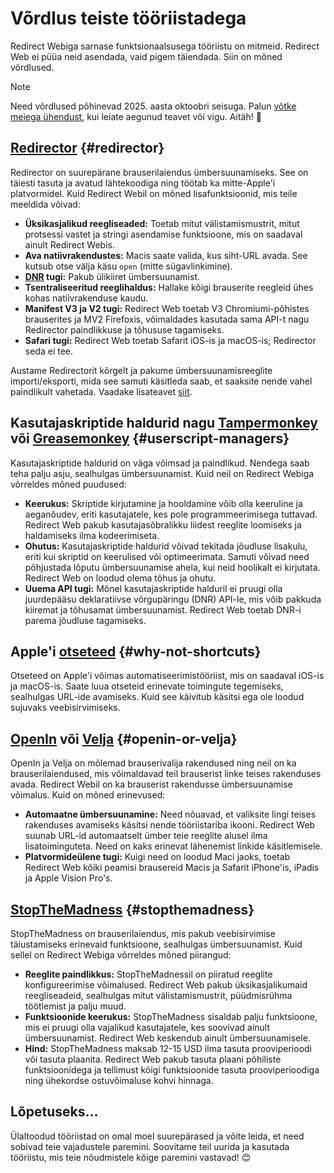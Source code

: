 # Võrdlus teiste tööriistadega

Redirect Webiga sarnase funktsionaalsusega tööriistu on mitmeid. Redirect Web ei püüa neid asendada, vaid pigem täiendada. Siin on mõned võrdlused.

> [!NOTE]
> Need võrdlused põhinevad 2025. aasta oktoobri seisuga. Palun [võtke meiega ühendust](/contact-us), kui leiate aegunud teavet või vigu. Aitäh! 🙏

## [Redirector](https://github.com/einaregilsson/Redirector) {#redirector}

Redirector on suurepärane brauserilaiendus ümbersuunamiseks. See on täiesti tasuta ja avatud lähtekoodiga ning töötab ka mitte-Apple'i platvormidel. Kuid Redirect Webil on mõned lisafunktsioonid, mis teile meeldida võivad:

* **Üksikasjalikud reegliseaded:** Toetab mitut välistamismustrit, mitut protsessi vastet ja stringi asendamise funktsioone, mis on saadaval ainult Redirect Webis.
* **Ava natiivrakendustes:** Macis saate valida, kus siht-URL avada. See kutsub otse välja käsu `open` (mitte sügavlinkimine).
* **[DNR](https://blog.mozilla.org/addons/2023/05/17/declarativenetrequest-available-in-firefox/) tugi:** Pakub ülikiiret ümbersuunamist.
* **Tsentraliseeritud reeglihaldus:** Hallake kõigi brauserite reegleid ühes kohas natiivrakenduse kaudu.
* **Manifest V3 ja V2 tugi:** Redirect Web toetab V3 Chromiumi-põhistes brauserites ja MV2 Firefoxis, võimaldades kasutada sama API-t nagu Redirector paindlikkuse ja tõhususe tagamiseks.
* **Safari tugi:** Redirect Web toetab Safarit iOS-is ja macOS-is; Redirector seda ei tee.

Austame Redirectorit kõrgelt ja pakume ümbersuunamisreeglite importi/eksporti, mida see samuti käsitleda saab, et saaksite nende vahel paindlikult vahetada. Vaadake lisateavet [siit](/export-or-import-rules).

## Kasutajaskriptide haldurid nagu [Tampermonkey](https://www.tampermonkey.net/) või [Greasemonkey](https://www.greasespot.net/) {#userscript-managers}

Kasutajaskriptide haldurid on väga võimsad ja paindlikud. Nendega saab teha palju asju, sealhulgas ümbersuunamist. Kuid neil on Redirect Webiga võrreldes mõned puudused:

* **Keerukus:** Skriptide kirjutamine ja hooldamine võib olla keeruline ja aeganõudev, eriti kasutajatele, kes pole programmeerimisega tuttavad. Redirect Web pakub kasutajasõbralikku liidest reeglite loomiseks ja haldamiseks ilma kodeerimiseta.
* **Ohutus:** Kasutajaskriptide haldurid võivad tekitada jõudluse lisakulu, eriti kui skriptid on keerulised või optimeerimata. Samuti võivad need põhjustada lõputu ümbersuunamise ahela, kui neid hoolikalt ei kirjutata. Redirect Web on loodud olema tõhus ja ohutu.
* **Uuema API tugi:** Mõnel kasutajaskriptide halduril ei pruugi olla juurdepääsu deklaratiivse võrgupäringu (DNR) API-le, mis võib pakkuda kiiremat ja tõhusamat ümbersuunamist. Redirect Web toetab DNR-i parema jõudluse tagamiseks.

## Apple'i [otseteed](https://support.apple.com/guide/shortcuts/welcome/ios) {#why-not-shortcuts}

Otseteed on Apple'i võimas automatiseerimistööriist, mis on saadaval iOS-is ja macOS-is. Saate luua otseteid erinevate toimingute tegemiseks, sealhulgas URL-ide avamiseks. Kuid see käivitub käsitsi ega ole loodud sujuvaks veebisirvimiseks.

## [OpenIn](https://loshadki.app/openin4/) või [Velja](https://sindresorhus.com/velja) {#openin-or-velja}

OpenIn ja Velja on mõlemad brauserivalija rakendused ning neil on ka brauserilaiendused, mis võimaldavad teil brauserist linke teises rakenduses avada. Redirect Webil on ka brauserist rakendusse ümbersuunamise võimalus. Kuid on mõned erinevused:

* **Automaatne ümbersuunamine:** Need nõuavad, et valiksite lingi teises rakenduses avamiseks käsitsi nende tööriistariba ikooni. Redirect Web suunab URL-id automaatselt ümber teie reeglite alusel ilma lisatoiminguteta. Need on kaks erinevat lähenemist linkide käsitlemisele.
* **Platvormideülene tugi:** Kuigi need on loodud Maci jaoks, toetab Redirect Web kõiki peamisi brausereid Macis ja Safarit iPhone'is, iPadis ja Apple Vision Pro's.

## [StopTheMadness](https://underpassapp.com/StopTheMadness/) {#stopthemadness}

StopTheMadness on brauserilaiendus, mis pakub veebisirvimise täiustamiseks erinevaid funktsioone, sealhulgas ümbersuunamist. Kuid sellel on Redirect Webiga võrreldes mõned piirangud:

* **Reeglite paindlikkus:** StopTheMadnessil on piiratud reeglite konfigureerimise võimalused. Redirect Web pakub üksikasjalikumaid reegliseadeid, sealhulgas mitut välistamismustrit, püüdmisrühma töötlemist ja palju muud.
* **Funktsioonide keerukus:** StopTheMadness sisaldab palju funktsioone, mis ei pruugi olla vajalikud kasutajatele, kes soovivad ainult ümbersuunamist. Redirect Web keskendub ainult ümbersuunamisele.
* **Hind:** StopTheMadness maksab 12-15 USD ilma tasuta prooviperioodi või tasuta plaanita. Redirect Web pakub tasuta plaani põhiliste funktsioonidega ja tellimust kõigi funktsioonide tasuta prooviperioodiga ning ühekordse ostuvõimaluse kohvi hinnaga.

## Lõpetuseks...

Ülaltoodud tööriistad on omal moel suurepärased ja võite leida, et need sobivad teie vajadustele paremini. Soovitame teil uurida ja kasutada tööriistu, mis teie nõudmistele kõige paremini vastavad! 😊
